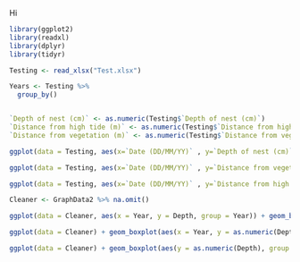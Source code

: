 Hi
```r
library(ggplot2)
library(readxl)
library(dplyr)
library(tidyr)
```

```r
Testing <- read_xlsx("Test.xlsx")

Years <- Testing %>% 
  group_by()


`Depth of nest (cm)` <- as.numeric(Testing$`Depth of nest (cm)`)
`Distance from high tide (m)` <- as.numeric(Testing$`Distance from high tide (m)`)
`Distance from vegetation (m)` <- as.numeric(Testing$`Distance from vegetation (m)`)

ggplot(data = Testing, aes(x=`Date (DD/MM/YY)` , y=`Depth of nest (cm)`)) + geom_boxplot()

ggplot(data = Testing, aes(x=`Date (DD/MM/YY)` , y=`Distance from vegetation (m)`)) + geom_boxplot()

ggplot(data = Testing, aes(x=`Date (DD/MM/YY)` , y=`Distance from high tide (m)`)) + geom_boxplot()

```

```r
Cleaner <- GraphData2 %>% na.omit()

ggplot(data = Cleaner, aes(x = Year, y = Depth, group = Year)) + geom_boxplot()

ggplot(data = Cleaner) + geom_boxplot(aes(x = Year, y = as.numeric(Depth), group = as.factor(Year))) + theme_classic() 

ggplot(data = Cleaner) + geom_boxplot(aes(y = as.numeric(Depth), group = as.factor(Year))) + theme_classic() 

       
```


